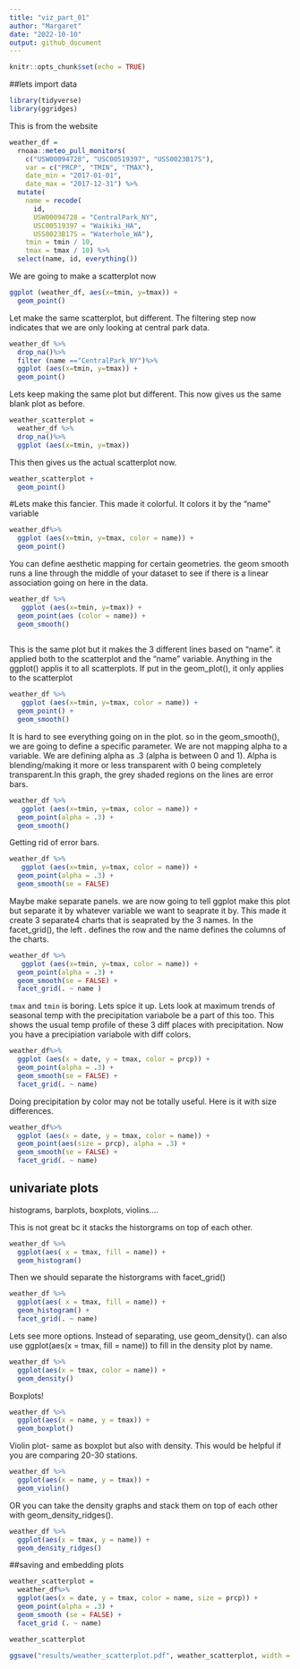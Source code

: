 ```yaml
---
title: "viz_part_01"
author: "Margaret"
date: "2022-10-10"
output: github_document
---
```


```r
knitr::opts_chunk$set(echo = TRUE)
```

##lets import data

```r
library(tidyverse)
library(ggridges)
```

This is from the website

```r
weather_df = 
  rnoaa::meteo_pull_monitors(
    c("USW00094728", "USC00519397", "USS0023B17S"),
    var = c("PRCP", "TMIN", "TMAX"), 
    date_min = "2017-01-01",
    date_max = "2017-12-31") %>%
  mutate(
    name = recode(
      id, 
      USW00094728 = "CentralPark_NY", 
      USC00519397 = "Waikiki_HA",
      USS0023B17S = "Waterhole_WA"),
    tmin = tmin / 10,
    tmax = tmax / 10) %>%
  select(name, id, everything())
```

We are going to make a scatterplot now

```r
ggplot (weather_df, aes(x=tmin, y=tmax)) +
  geom_point()
```
Let make the same scatterplot, but different. The filtering step now indicates that we are only looking at central park data. 

```r
weather_df %>%
  drop_na()%>%
  filter (name =="CentralPark_NY")%>%
  ggplot (aes(x=tmin, y=tmax)) +
  geom_point()
```
Lets keep making the same plot but different. This now gives us the same blank plot as before. 

```r
weather_scatterplot =
  weather_df %>%
  drop_na()%>%
  ggplot (aes(x=tmin, y=tmax))
```

This then gives us the actual scatterplot now.
```r
weather_scatterplot + 
  geom_point()
```

#Lets make this fancier. This made it colorful. It colors it by the "name" variable

```r
weather_df%>%
  ggplot (aes(x=tmin, y=tmax, color = name)) +
  geom_point()
```

You can define aesthetic mapping for certain geometries. the geom smooth runs a line through the middle of your dataset to see if there is a linear association going on here in the data. 

```r
weather_df %>%
   ggplot (aes(x=tmin, y=tmax)) +
  geom_point(aes (color = name)) +
  geom_smooth()
  
```

This is the same plot but it makes the 3 different lines based on "name". it applied both to the scatterplot and the "name" variable. Anything in the ggplot() applis it to all scatterplots. If put in the geom_plot(), it only applies to the scatterplot 

```r
weather_df %>%
   ggplot (aes(x=tmin, y=tmax, color = name)) +
  geom_point() +
  geom_smooth()
```

It is hard to see everything going on in the plot. so in the geom_smooth(), we are going to define a specific parameter. We are not mapping alpha to a variable. We are defining alpha as .3 (alpha is between 0 and 1). Alpha is blending/making it more or less transparent with 0 being completely transparent.In this graph, the grey shaded regions on the lines are error bars. 

```r
weather_df %>%
   ggplot (aes(x=tmin, y=tmax, color = name)) +
  geom_point(alpha = .3) +
  geom_smooth()
```

Getting rid of error bars.

```r
weather_df %>%
   ggplot (aes(x=tmin, y=tmax, color = name)) +
  geom_point(alpha = .3) +
  geom_smooth(se = FALSE)
```
Maybe make separate panels. we are now going to tell ggplot make this plot but separate it by whatever variable we want to seaprate it by. This made it create 3 separate4 charts that is seaprated by the 3 names. In the facet_grid(), the left . defines the row and the name defines the columns of the charts. 
```r
weather_df %>%
   ggplot (aes(x=tmin, y=tmax, color = name)) +
  geom_point(alpha = .3) +
  geom_smooth(se = FALSE) +
  facet_grid(. ~ name )
```

`tmax` and `tmin` is boring. Lets spice it up. Lets look at maximum trends of seasonal temp with the precipitation variabole be a part of this too. This shows the usual temp profile of these 3 diff places with precipitation. Now you have a precipiation variabole with diff colors. 

```r
weather_df%>%
  ggplot (aes(x = date, y = tmax, color = prcp)) +
  geom_point(alpha = .3) +
  geom_smooth(se = FALSE) +
  facet_grid(. ~ name)


```

Doing precipitation by color may not be totally useful. Here is it with size differences.

```r
weather_df%>%
  ggplot (aes(x = date, y = tmax, color = name)) +
  geom_point(aes(size = prcp), alpha = .3) +
  geom_smooth(se = FALSE) +
  facet_grid(. ~ name)
```


## univariate plots
histograms, barplots, boxplots, violins....

This is not great bc it stacks the historgrams on top of each other. 
```r
weather_df %>%
  ggplot(aes( x = tmax, fill = name)) +
  geom_histogram()
```

Then we should separate the historgrams with facet_grid()
```r
weather_df %>%
  ggplot(aes( x = tmax, fill = name)) +
  geom_histogram() + 
  facet_grid(. ~ name)
```

Lets see more options. Instead of separating, use geom_density(). can also use ggplot(aes(x = tmax, fill = name)) to fill in the density plot by name. 
```r
weather_df %>% 
  ggplot(aes(x = tmax, color = name)) +
  geom_density() 
```

Boxplots! 

```r
weather_df %>%
  ggplot(aes(x = name, y = tmax)) +
  geom_boxplot()
```

Violin plot- same as boxplot but also with density. This would be helpful if you are comparing 20-30 stations. 
```r
weather_df %>%
  ggplot(aes(x = name, y = tmax)) +
  geom_violin()
```
OR you can take the density graphs and stack them on top of each other with geom_density_ridges(). 

```r
weather_df %>%
  ggplot(aes(x = tmax, y = name)) +
  geom_density_ridges()
```


##saving and embedding plots

```r
weather_scatterplot = 
  weather_df%>%
  ggplot(aes(x = date, y = tmax, color = name, size = prcp)) +
  geom_point(alpha = .3) +
  geom_smooth (se = FALSE) +
  facet_grid (. ~ name)

weather_scatterplot

ggsave("results/weather_scatterplot.pdf", weather_scatterplot, width = 8, height = 5)
```



